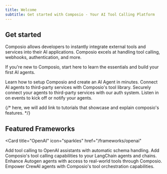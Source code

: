 ```yaml
---
title: Welcome
subtitle: Get started with Composio - Your AI Tool Calling Platform
---
```


## Get started

Composio allows developers to instantly integrate external tools and services
into their AI applications. Composio excels at handling tool calling, webhooks,
authentication, and more.



If you're new to Composio, start here to learn the essentials and build your
first AI agents.

<CardGroup col={1}>
  <Card title="Quickstart" icon="bolt" href="/getting-started/quickstart">
    Learn how to setup Composio and create an AI Agent in minutes.
  </Card>
  <Card
    title="Tool Calling"
    icon="wrench"
    href="/concepts/tool-calling/overview"
  >
    Connect AI agents to third-party services with Composio's tool library.
  </Card>
  <Card
    title="Authentication"
    icon="lock"
    href="/concepts/authentication/overview">
    Securely connect your agents to third-party services with our auth system.
  </Card>
  <Card
    title="Triggers"
    icon="bell"
    href="/concepts/triggers"
  >
    Listen in on events to kick off or notify your agents.
  </Card>

</CardGroup>

{/* here, we will add link to tutorials that showcase and explain composio's features. */}

## Featured Frameworks
<Card
  title="OpenAI"
  icon="sparkles"
  href="/frameworks/openai"
>
  Add tool calling to OpenAI assistants with automatic schema handling.
</Card>
<Card title="LangChain" icon="link-simple" href="/frameworks/langchain">
  Add Composio's tool calling capabilities to your LangChain agents and
  chains.
</Card>
<Card title="Autogen" icon="gears" href="/frameworks/autogen">
  Enhance Autogen agents with access to real-world tools through Composio.
</Card>
<Card title="CrewAI" icon="users" href="/frameworks/crewai">
  Empower CrewAI agents with Composio's tool orchestration capabilities.
</Card>